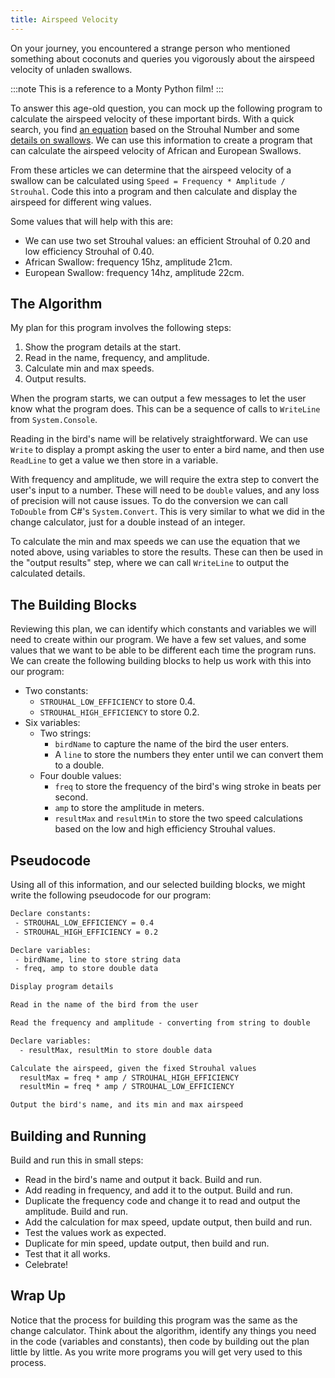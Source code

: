 ```yaml
---
title: Airspeed Velocity
---
```


On your journey, you encountered a strange person who mentioned something about coconuts and queries you vigorously about the airspeed velocity of unladen swallows.

:::note
This is a reference to a Monty Python film!
:::

To answer this age-old question, you can mock up the following program to calculate the airspeed velocity of these important birds. With a quick search, you find [an equation](http://www.style.org/strouhalflight) based on the Strouhal Number and some [details on swallows](http://style.org/unladenswallow/). We can use this information to create a program that can calculate the airspeed velocity of African and European Swallows.

From these articles we can determine that the airspeed velocity of a swallow can be calculated using `Speed = Frequency * Amplitude / Strouhal`. Code this into a program and then calculate and display the airspeed for different wing values.

Some values that will help with this are:

- We can use two set Strouhal values: an efficient Strouhal of 0.20 and low efficiency Strouhal of 0.40.
- African Swallow: frequency 15hz, amplitude 21cm.
- European Swallow: frequency 14hz, amplitude 22cm.

## The Algorithm

My plan for this program involves the following steps:

1. Show the program details at the start.
2. Read in the name, frequency, and amplitude.
3. Calculate min and max speeds.
4. Output results.

When the program starts, we can output a few messages to let the user know what the program does. This can be a sequence of calls to `WriteLine` from `System.Console`.

Reading in the bird's name will be relatively straightforward.
We can use `Write` to display a prompt asking the user to enter a bird name, and then use `ReadLine` to get a value we then store in a variable.

With frequency and amplitude, we will require the extra step to convert the user's input to a number. These will need to be `double` values, and any loss of precision will not cause issues. To do the conversion we can call `ToDouble` from C#'s `System.Convert`. This is very similar to what we did in the change calculator, just for a double instead of an integer.

To calculate the min and max speeds we can use the equation that we noted above, using variables to store the results. These can then be used in the "output results" step, where we can call `WriteLine` to output the calculated details.

## The Building Blocks

Reviewing this plan, we can identify which constants and variables we will need to create within our program. We have a few set values, and some values that we want to be able to be different each time the program runs. We can create the following building blocks to help us work with this into our program:

- Two constants:
  - `STROUHAL_LOW_EFFICIENCY` to store 0.4.
  - `STROUHAL_HIGH_EFFICIENCY` to store 0.2.
- Six variables:
  - Two strings:
    - `birdName` to capture the name of the bird the user enters.
    - A `line` to store the numbers they enter until we can convert them to a double.
  - Four double values:
    - `freq` to store the frequency of the bird's wing stroke in beats per second.
    - `amp` to store the amplitude in meters.
    - `resultMax` and `resultMin` to store the two speed calculations based on the low and high efficiency Strouhal values.

## Pseudocode

Using all of this information, and our selected building blocks, we might write the following pseudocode for our program:

```txt
Declare constants:
 - STROUHAL_LOW_EFFICIENCY = 0.4
 - STROUHAL_HIGH_EFFICIENCY = 0.2

Declare variables:
 - birdName, line to store string data
 - freq, amp to store double data

Display program details

Read in the name of the bird from the user

Read the frequency and amplitude - converting from string to double

Declare variables:
  - resultMax, resultMin to store double data

Calculate the airspeed, given the fixed Strouhal values
  resultMax = freq * amp / STROUHAL_HIGH_EFFICIENCY
  resultMin = freq * amp / STROUHAL_LOW_EFFICIENCY

Output the bird's name, and its min and max airspeed
```

## Building and Running

Build and run this in small steps:

- Read in the bird's name and output it back. Build and run.
- Add reading in frequency, and add it to the output. Build and run.
- Duplicate the frequency code and change it to read and output the amplitude. Build and run.
- Add the calculation for max speed, update output, then build and run.
- Test the values work as expected.
- Duplicate for min speed, update output, then build and run.
- Test that it all works.
- Celebrate!

## Wrap Up

Notice that the process for building this program was the same as the change calculator. Think about the algorithm, identify any things you need in the code (variables and constants), then code by building out the plan little by little. As you write more programs you will get very used to this process.
